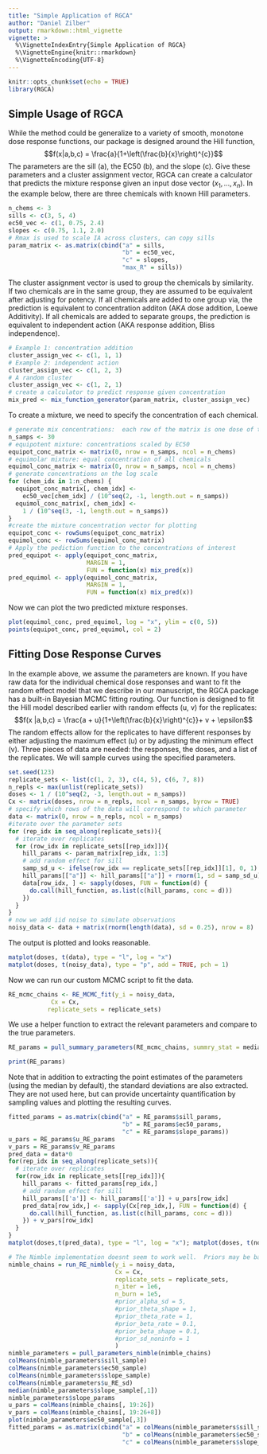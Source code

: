 ```yaml
---
title: "Simple Application of RGCA"
author: "Daniel Zilber"
output: rmarkdown::html_vignette
vignette: >
  %\VignetteIndexEntry{Simple Application of RGCA}
  %\VignetteEngine{knitr::rmarkdown}
  %\VignetteEncoding{UTF-8}
---
```

```r
knitr::opts_chunk$set(echo = TRUE)
library(RGCA)
```
## Simple Usage of RGCA 
While the method could be generalize to a variety of smooth, monotone dose
response functions, our package is designed around the Hill function, 
$$f(x|a,b,c) = \frac{a}{1+\left(\frac{b}{x}\right)^{c}}$$ 
The parameters are the sill (a), the EC50 (b), and the slope (c). Give these
parameters and a cluster assignment vector, RGCA can create a calculator that
predicts the mixture response given an input dose vector $(x_1,...,x_n)$. In the
example below, there are three chemicals with known Hill parameters.
```r
n_chems <- 3
sills <- c(3, 5, 4)
ec50_vec <- c(1, 0.75, 2.4)
slopes <- c(0.75, 1.1, 2.0)
# Rmax is used to scale IA across clusters, can copy sills
param_matrix <- as.matrix(cbind("a" = sills,
                                "b" = ec50_vec,
                                "c" = slopes,
                                "max_R" = sills))
```
The cluster assignment vector is used to group the chemicals by similarity.  If
two chemicals are in the same group, they are assumed to be equivalent after
adjusting for potency.  If all chemicals are added to one group via, the
prediction is equivalent to concentration additon (AKA dose addition, Loewe
Additivity).  If all chemicals are added to separate groups, the prediction is
equivalent to independent action (AKA response addition, Bliss independence).

```r
# Example 1: concentration addition
cluster_assign_vec <- c(1, 1, 1)
# Example 2: independent action
cluster_assign_vec <- c(1, 2, 3)
# A random cluster
cluster_assign_vec <- c(1, 2, 1)
# create a calculator to predict response given concentration
mix_pred <- mix_function_generator(param_matrix, cluster_assign_vec)
```
To create a mixture, we need to specify the concentration of each chemical.
```r
# generate mix concentrations:  each row of the matrix is one dose of the mix
n_samps <- 30
# equipotent mixture: concentrations scaled by EC50
equipot_conc_matrix <- matrix(0, nrow = n_samps, ncol = n_chems)
# equimolar mixture: equal concentration of all chemicals
equimol_conc_matrix <- matrix(0, nrow = n_samps, ncol = n_chems)
# generate concentrations on the log scale
for (chem_idx in 1:n_chems) {
  equipot_conc_matrix[, chem_idx] <-
    ec50_vec[chem_idx] / (10^seq(2, -1, length.out = n_samps))
  equimol_conc_matrix[, chem_idx] <-
    1 / (10^seq(3, -1, length.out = n_samps))
}
#create the mixture concentration vector for plotting
equipot_conc <- rowSums(equipot_conc_matrix)
equimol_conc <- rowSums(equimol_conc_matrix)
# Apply the pediction function to the concentrations of interest
pred_equipot <- apply(equipot_conc_matrix,
                      MARGIN = 1,
                      FUN = function(x) mix_pred(x))
pred_equimol <- apply(equimol_conc_matrix,
                      MARGIN = 1,
                      FUN = function(x) mix_pred(x))
```
Now we can plot the two predicted mixture responses.
```r
plot(equimol_conc, pred_equimol, log = "x", ylim = c(0, 5))
points(equipot_conc, pred_equimol, col = 2)
```
## Fitting Dose Response Curves
In the example above, we assume the parameters are known.  If you have raw data
for the individual chemical dose responses and want to fit the random effect
model that we describe in our manuscript, the RGCA package has a built-in
Bayesian MCMC fitting routing.  Our function is designed to fit the Hill model
described earlier with random effects (u, v) for the replicates: 
$$f(x |a,b,c) = \frac{a + u}{1+\left(\frac{b}{x}\right)^{c}}+ v + \epsilon$$ 
The random effects allow for the replicates to have different responses by
either adjusting the maximum effect (u) or by adjusting the minimum effect (v).
Three pieces of data are needed:  the responses, the doses, and a list of the
replicates. We will sample curves using the specified parameters.
```r
set.seed(123)
replicate_sets <- list(c(1, 2, 3), c(4, 5), c(6, 7, 8))
n_repls <- max(unlist(replicate_sets))
doses <- 1 / (10^seq(2, -3, length.out = n_samps))
Cx <- matrix(doses, nrow = n_repls, ncol = n_samps, byrow = TRUE)
# specify which rows of the data will correspond to which parameter
data <- matrix(0, nrow = n_repls, ncol = n_samps)
#iterate over the parameter sets
for (rep_idx in seq_along(replicate_sets)){
  # iterate over replicates
  for (row_idx in replicate_sets[[rep_idx]]){
    hill_params <- param_matrix[rep_idx, 1:3]
    # add random effect for sill
    samp_sd_u <- ifelse(row_idx == replicate_sets[[rep_idx]][1], 0, 1)
    hill_params[["a"]] <- hill_params[["a"]] + rnorm(1, sd = samp_sd_u)
    data[row_idx, ] <- sapply(doses, FUN = function(d) {
      do.call(hill_function, as.list(c(hill_params, conc = d)))
    })
  }
}
# now we add iid noise to simulate observations
noisy_data <- data + matrix(rnorm(length(data), sd = 0.25), nrow = 8)
```
The output is plotted and looks reasonable.
```r
matplot(doses, t(data), type = "l", log = "x")
matplot(doses, t(noisy_data), type = "p", add = TRUE, pch = 1)
```
Now we can run our custom MCMC script to fit the data.
```r
RE_mcmc_chains <- RE_MCMC_fit(y_i = noisy_data,
            Cx = Cx,
           replicate_sets = replicate_sets)
```
We use a helper function to extract the relevant parameters and compare to the
true parameters.
```r
RE_params = pull_summary_parameters(RE_mcmc_chains, summry_stat = median)

print(RE_params)
```
Note that in addition to extracting the point estimates of the parameters (using
the median by default), the standard deviations are also extracted.  They are
not used here, but can provide uncertainty quantification by sampling values and
plotting the resulting curves.  

```r
fitted_params = as.matrix(cbind("a" = RE_params$sill_params,
                                "b" = RE_params$ec50_params,
                                "c" = RE_params$slope_params))
u_pars = RE_params$u_RE_params
v_pars = RE_params$v_RE_params
pred_data = data*0
for(rep_idx in seq_along(replicate_sets)){
  # iterate over replicates
  for(row_idx in replicate_sets[[rep_idx]]){
    hill_params <- fitted_params[rep_idx,]
    # add random effect for sill
    hill_params[['a']] <- hill_params[['a']] + u_pars[row_idx]
    pred_data[row_idx,] <- sapply(Cx[rep_idx,], FUN = function(d) {
      do.call(hill_function, as.list(c(hill_params, conc = d)))
    }) + v_pars[row_idx]
  }
}
matplot(doses,t(pred_data), type = "l", log = "x"); matplot(doses, t(noisy_data), type = "p",add = T, pch = 1)
```



```r
# The Nimble implementation doesnt seem to work well.  Priors may be bad.
nimble_chains = run_RE_nimble(y_i = noisy_data,
                              Cx = Cx,
                              replicate_sets = replicate_sets,
                              n_iter = 1e6,
                              n_burn = 1e5,
                              #prior_alpha_sd = 5,
                              #prior_theta_shape = 1,
                              #prior_theta_rate = 1,
                              #prior_beta_rate = 0.1,
                              #prior_beta_shape = 0.1,
                              #prior_sd_noninfo = 1
                              )
nimble_parameters = pull_parameters_nimble(nimble_chains)
colMeans(nimble_parameters$sill_sample)
colMeans(nimble_parameters$ec50_sample)
colMeans(nimble_parameters$slope_sample)
colMeans(nimble_parameters$u_RE_sd)
median(nimble_parameters$slope_sample[,1])
nimble_parameters$slope_params
u_pars = colMeans(nimble_chains[, 19:26])
v_pars = colMeans(nimble_chains[, 19:26+8])
plot(nimble_parameters$ec50_sample[,3])
fitted_params = as.matrix(cbind("a" = colMeans(nimble_parameters$sill_sample),
                                "b" = colMeans(nimble_parameters$ec50_sample),
                                "c" = colMeans(nimble_parameters$slope_sample)))
```

